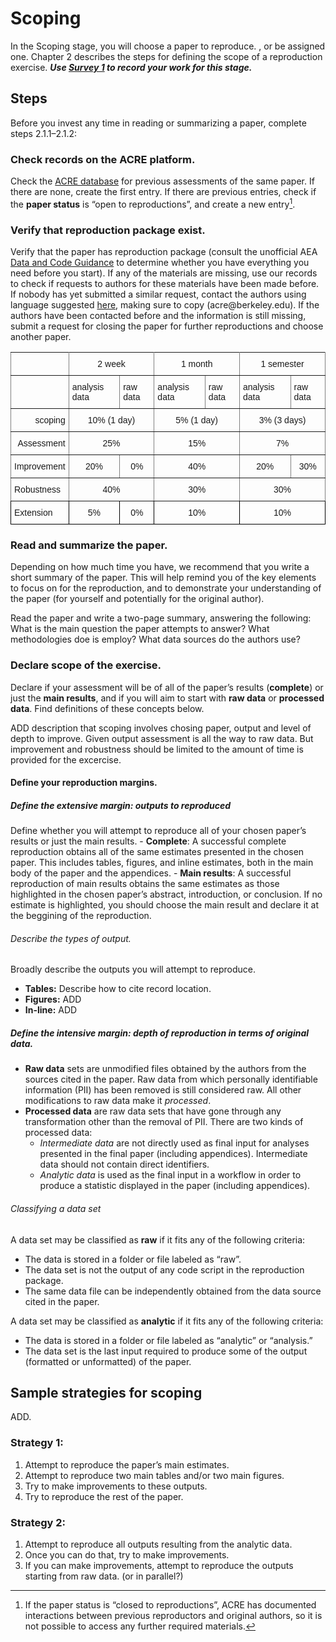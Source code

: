 # Scoping

In the Scoping stage, you will choose a paper to reproduce. , or be assigned one. Chapter 2 describes the steps for defining the scope of a reproduction exercise. ***Use [Survey 1](https://berkeley.qualtrics.com/jfe/form/SV_3UWe5xu3qjeh0c5) to record your work for this stage.***

## Steps

Before you invest any time in reading or summarizing a paper, complete steps 2.1.1–2.1.2: 

### Check records on the ACRE platform. {#check-acre}

Check the [ACRE database](ADD LINK) for previous assessments of the same paper. If there are none, create the first entry. If there are previous entries, check if the **paper status** is “open to reproductions”, and create a new entry^[If the paper status is "closed to reproductions", ACRE has documented interactions between previous reproductors and original authors, so it is not possible to access any further required materials.].   

### Verify that reproduction package exist.  {#verify-rep-mat}

Verify that the paper has reproduction package (consult the unofficial AEA [Data and Code Guidance](https://social-science-data-editors.github.io/guidance/Verification_guidance.html) to determine whether you have everything you need before you start). If any of the materials are missing, use our records to check if requests to authors for these materials have been made before. If nobody has yet submitted a similar request, contact the authors using language suggested [here](LINK), making sure to copy (acre@berkeley.edu). If the authors have been contacted before and the information is still missing, submit a request for closing the paper for further reproductions and choose another paper.

<!--  
### Advise on scoping for different course length

2-week courses should not try to improve reproducibility from raw data
-->

<style type="text/css">
.tg  {border-collapse:collapse;border-spacing:0;}
.tg td{font-family:Arial, sans-serif;font-size:14px;padding:10px 5px;border-style:solid;border-width:1px;overflow:hidden;word-break:normal;border-color:black;}
.tg th{font-family:Arial, sans-serif;font-size:14px;font-weight:normal;padding:10px 5px;border-style:solid;border-width:1px;overflow:hidden;word-break:normal;border-color:black;}
.tg .tg-baqh{text-align:center;vertical-align:top}
.tg .tg-c3ow{border-color:inherit;text-align:center;vertical-align:top}
.tg .tg-0pky{border-color:inherit;text-align:left;vertical-align:top}
.tg .tg-dvpl{border-color:inherit;text-align:right;vertical-align:top}
.tg .tg-0lax{text-align:left;vertical-align:top}
</style>
<table class="tg">
  <tr>
    <th class="tg-0pky"></th>
    <th class="tg-c3ow" colspan="2">2 week</th>
    <th class="tg-c3ow" colspan="2">1 month</th>
    <th class="tg-c3ow" colspan="2">1 semester</th>
  </tr>
  <tr>
    <td class="tg-0pky"></td>
    <td class="tg-0pky">analysis data</td>
    <td class="tg-0pky">raw data</td>
    <td class="tg-0pky">analysis data</td>
    <td class="tg-0pky">raw data</td>
    <td class="tg-0pky">analysis data</td>
    <td class="tg-0pky">raw data</td>
  </tr>
  <tr>
    <td class="tg-dvpl">scoping</td>
    <td class="tg-c3ow" colspan="2">10% (1 day)</td>
    <td class="tg-c3ow" colspan="2">5% (1 day)</td>
    <td class="tg-c3ow" colspan="2">3% (3 days)</td>
  </tr>
  <tr>
    <td class="tg-dvpl">Assessment</td>
    <td class="tg-c3ow" colspan="2">25%</td>
    <td class="tg-c3ow" colspan="2">15%</td>
    <td class="tg-c3ow" colspan="2">7%</td>
  </tr>
  <tr>
    <td class="tg-0pky">Improvement</td>
    <td class="tg-c3ow">20%</td>
    <td class="tg-c3ow">0%</td>
    <td class="tg-c3ow" colspan="2">40%</td>
    <td class="tg-c3ow">20%</td>
    <td class="tg-c3ow">30%</td>
  </tr>
  <tr>
    <td class="tg-0pky">Robustness</td>
    <td class="tg-c3ow" colspan="2">40%</td>
    <td class="tg-c3ow" colspan="2">30%</td>
    <td class="tg-c3ow" colspan="2">30%</td>
  </tr>
  <tr>
    <td class="tg-0lax">Extension</td>
    <td class="tg-baqh">5%</td>
    <td class="tg-baqh">0%</td>
    <td class="tg-baqh" colspan="2">10%</td>
    <td class="tg-baqh" colspan="2">10%</td>
  </tr>
</table>


### Read and summarize the paper. {#read-sum}

Depending on how much time you have, we recommend that you write a short summary of the paper. This will help remind you of the key elements to focus on for the reproduction, and to demonstrate your understanding of the paper (for yourself and potentially for the original author).

Read the paper and write a two-page summary, answering the following: What is the main question the paper attempts to answer? What methodologies doe is employ? What data sources do the authors use?

### Declare scope of the exercise.

Declare if your assessment will be of all of the paper’s results (**complete**) or just the **main results**, and if you will aim to start with **raw data** or **processed data**. Find definitions of these concepts below. 

ADD description that scoping involves chosing paper, output and level of depth to improve. Given output assessment is all the way to raw data. But improvement and robustness should be limited to the amount of time is provided for the excercise.  


#### Define your reproduction margins.

##### Define the *extensive margin*: outputs to reproduced {#outputs}  

Define whether you will attempt to reproduce all of your chosen paper’s results or just the main results. 
  - **Complete**: A successful complete reproduction obtains all of the same estimates presented in the chosen paper. This includes tables, figures, and inline estimates, both in the main body of the paper and the appendices.
  - **Main results**: A successful reproduction of main results obtains the same estimates as those highlighted in the chosen paper’s abstract, introduction, or conclusion. If no estimate is highlighted, you should choose the main result and declare it at the beggining of the reproduction.

###### Describe the types of output.   

Broadly describe the outputs you will attempt to reproduce.

  - **Tables:** Describe how to cite record location. 
  - **Figures:**  ADD   
  - **In-line:**  ADD    


##### Define the *intensive margin*: depth of reproduction in terms of original data. {#intensive}

 - **Raw data** sets are unmodified files obtained by the authors from the sources cited in the paper. Raw data from which personally identifiable information (PII) has been removed is still considered raw. All other modifications to raw data make it *processed*.
 - **Processed data** are raw data sets that have gone through any transformation other than the removal of PII. There are two kinds of processed data:
      - *Intermediate data* are not directly used as final input for analyses presented in the final paper (including appendices). Intermediate data should not contain direct identifiers.
      - *Analytic data* is used as the final input in a workflow in order to produce a statistic displayed in the paper (including appendices).

###### Classifying a data set
A data set may be classified as **raw** if it fits any of the following criteria:    

 - The data is stored in a folder or file labeled as “raw”.  
 - The data set is not the output of any code script in the reproduction package.    
 - The same data file can be independently obtained from the data source cited in the paper.  

A data set may be classified as **analytic** if it fits any of the following criteria:   

 - The data is stored in a folder or file labeled as “analytic” or “analysis.”
 - The data set is the last input required to produce some of the output (formatted or unformatted) of the paper.
  


## Sample strategies for scoping  

ADD. 

### Strategy 1: 

1. Attempt to reproduce the paper’s main estimates.
2. Attempt to reproduce two main tables and/or two main figures.
3. Try to make improvements to these outputs. 
4. Try to reproduce the rest of the paper.
   

### Strategy 2:  

1. Attempt to reproduce all outputs resulting from the analytic data.
2. Once you can do that,  try to make improvements.
3. If you can make improvements, attempt to reproduce the outputs starting from raw data. (or in parallel?)
 
 
 
